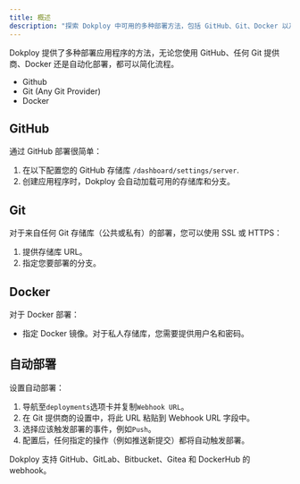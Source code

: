 ```yaml
---
title: 概述
description: "探索 Dokploy 中可用的多种部署方法，包括 GitHub、Git、Docker 以及通过 webhook 的自动化部署。"
---
```


Dokploy 提供了多种部署应用程序的方法，无论您使用 GitHub、任何 Git 提供商、Docker 还是自动化部署，都可以简化流程。

- Github
- Git (Any Git Provider)
- Docker

## GitHub

通过 GitHub 部署很简单：

1. 在以下配置您的 GitHub 存储库 `/dashboard/settings/server`.
2. 创建应用程序时，Dokploy 会自动加载可用的存储库和分支。

## Git

对于来自任何 Git 存储库（公共或私有）的部署，您可以使用 SSL 或 HTTPS：

1. 提供存储库 URL。
2. 指定您要部署的分支。

## Docker

对于 Docker 部署：

- 指定 Docker 镜像。对于私人存储库，您需要提供用户名和密码。

## 自动部署

设置自动部署：

1. 导航至`deployments`选项卡并复制`Webhook URL`。
2. 在 Git 提供商的设置中，将此 URL 粘贴到 Webhook URL 字段中。
3. 选择应该触发部署的事件，例如`Push`。
4. 配置后，任何指定的操作（例如推送新提交）都将自动触发部署。

Dokploy 支持 GitHub、GitLab、Bitbucket、Gitea 和 DockerHub 的 webhook。
